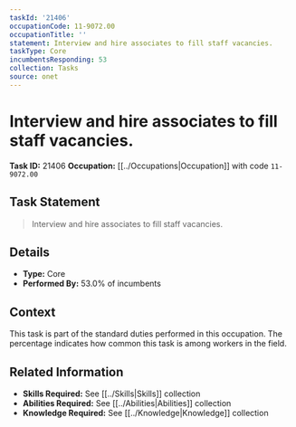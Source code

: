 ```yaml
---
taskId: '21406'
occupationCode: 11-9072.00
occupationTitle: ''
statement: Interview and hire associates to fill staff vacancies.
taskType: Core
incumbentsResponding: 53
collection: Tasks
source: onet
---
```

# Interview and hire associates to fill staff vacancies.

**Task ID:** 21406
**Occupation:** [[../Occupations|Occupation]] with code `11-9072.00`

## Task Statement

> Interview and hire associates to fill staff vacancies.

## Details

- **Type:** Core
- **Performed By:** 53.0% of incumbents

## Context

This task is part of the standard duties performed in this occupation. The percentage indicates how common this task is among workers in the field.

## Related Information

- **Skills Required:** See [[../Skills|Skills]] collection
- **Abilities Required:** See [[../Abilities|Abilities]] collection
- **Knowledge Required:** See [[../Knowledge|Knowledge]] collection
